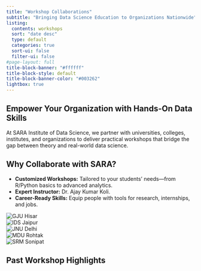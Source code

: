 ```yaml
---
title: "Workshop Collaborations"
subtitle: "Bringing Data Science Education to Organizations Nationwide"
listing:
  contents: workshops
  sort: "date desc"
  type: default
  categories: true
  sort-ui: false
  filter-ui: false
#page-layout: full
title-block-banner: "#ffffff"
title-block-style: default
title-block-banner-color: "#003262"
lightbox: true    
---
```


## Empower Your Organization with Hands-On Data Skills

At SARA Institute of Data Science, we partner with universities, colleges, institutes, and organizations to deliver practical workshops that bridge the gap between theory and real-world data science.

## Why Collaborate with SARA?

- **Customized Workshops:** Tailored to your students’ needs—from R/Python basics to advanced analytics.        
- **Expert Instructor:** Dr. Ajay Kumar Koli.          
- **Career-Ready Skills:** Equip people with tools for research, internships, and jobs. 

```{=html}
<div class="logo-marquee">
  <div class="logo-marquee-content">
  <!-- First set of logos -->
    <div class="logo-item">
      <img src="images/logos/gju.png" alt="GJU Hisar" style="max-height: 150px;">
    </div>
    <div class="logo-item">
      <img src="images/logos/idsj.png" alt="IDS Jaipur" style="max-height: 150px;">
    </div>
    <div class="logo-item">
      <img src="images/logos/jnu.png" alt="JNU Delhi" style="max-height: 150px;">
    </div>
    <div class="logo-item">
      <img src="images/logos/mdu.png" alt="MDU Rohtak" style="max-height: 150px;">
    </div>
    <div class="logo-item">
      <img src="images/logos/srm.png" alt="SRM Sonipat" style="max-height: 150px;">
    </div>
  </div>
</div>
```

## Past Workshop Highlights


